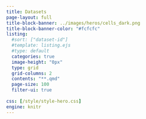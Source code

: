 ```yaml
---
title: Datasets
page-layout: full
title-block-banner: ../images/heros/cells_dark.png
title-block-banner-color: "#fcfcfc"
listing:
  #sort: ["dataset-id"]
  #template: listing.ejs
  #type: default
  categories: true
  image-height: "0px"
  type: grid
  grid-columns: 2
  contents: "**.qmd"
  page-size: 100
  filter-ui: true
  
css: [/style/style-hero.css]
engine: knitr
---
```


